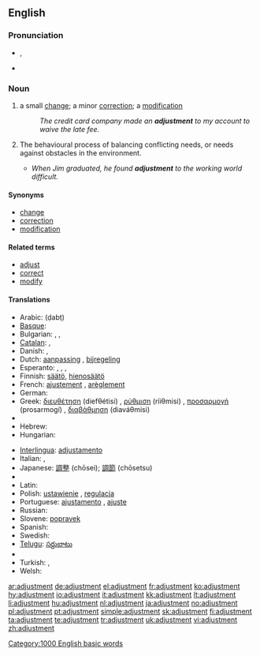 ==English==
{{wikipedia}}

===Pronunciation===
* {{IPA|/əˈdʒʌst.mənt/}}, {{SAMPA|/@"dZVst.m@nt/}}
* {{audio|en-us-adjustment.ogg|Audio (US)}}

===Noun===
{{en-noun}}

# a small [[change]]; a minor [[correction]]; a [[modification]]
#: ''The credit card company made an '''adjustment''' to my account to waive the late fee.''
# {{psychology}} The behavioural process of balancing conflicting needs, or needs against obstacles in the environment.
#*''When Jim graduated, he found '''adjustment''' to the working world difficult.''

====Synonyms====
* [[change]]
* [[correction]]
* [[modification]]

====Related terms====
* [[adjust]]
* [[correct]]
* [[modify]]

====Translations====
{{trans-top|small change}}
* Arabic: {{Arab|[[ضبط]]}} (ḍabṭ) {{m}}
* [[Basque]]: {{t|eu|egokitze}}
* Bulgarian: {{t|bg|нагласяване|sc=Cyrl}},  {{t|bg|приспособяване|sc=Cyrl}},  {{t|bg|настройка|sc=Cyrl}}
* [[Catalan]]: {{t|ca|ajust|m}}, {{t|ca|ajustment|m}}
* Danish: {{t|da|justering|c}}, {{t|da|tilpasning|c}}
* Dutch: [[aanpassing]] {{f}}, [[bijregeling]] {{f}}
* Esperanto: {{t-|eo|adapto|xs=Esperanto}},  {{t|eo|akomodo|xs=Esperanto}},  {{t|eo|alĝustigo|xs=Esperanto}},  {{t|eo|ĝustigo|xs=Esperanto}}
* Finnish: [[säätö]], [[hienosäätö]]
* French: [[ajustement]] {{m}}, [[arèglement]] {{m}}
* German: {{t+|de|Anpassung|f}}
* Greek: [[διευθέτηση]] (diefθétisi) {{f}}, [[ρύθμιση]] (ríiθmisi) {{f}}, [[προσαρμογή]] (prosarmogí) {{f}}, [[διαβάθμηση]] (diaváθmisi) {{f}}
* {{trreq|Guarani}}
* Hebrew: {{t+|he|כוון|m|alt=כִּוּוּן|sc=Hebr}}
* Hungarian: {{t|hu|beállítás}}
{{trans-mid}}
* [[Interlingua]]: [[adjustamento]]
* Italian: {{t+|it|adattamento|m}}, {{t+|it|inserimento|m}}
* Japanese: [[調整]] (chōsei); [[調節]] (chōsetsu)
* {{trreq|Korean}}
* Latin: {{t|la|accommodatio|f|alt=accommodātiō}}
* Polish: [[ustawienie]] {{n}}, [[regulacja]] {{f}}
* Portuguese: [[ajustamento]] {{m}}, [[ajuste]] {{m}}
* Russian: {{t|ru|юстировка|f|tr=justiróvka|sc=Cyrl}}
* Slovene: [[popravek]] {{m}}
* Spanish: {{t-|es|ajuste|m}}
* Swedish: {{t|sv|justering|c}}
* [[Telugu]]: [[సర్దుబాటు]]
* {{trreq|Tupinambá}}
* Turkish: {{t|tr|ayarlama}},  {{t|tr|ayar}}
* Welsh: {{t|cy|cyweiriad|m|xs=Welsh}}
{{trans-bottom}}

[[Category:1000 English basic words]]

[[ar:adjustment]]
[[de:adjustment]]
[[el:adjustment]]
[[fr:adjustment]]
[[ko:adjustment]]
[[hy:adjustment]]
[[io:adjustment]]
[[it:adjustment]]
[[kk:adjustment]]
[[lt:adjustment]]
[[li:adjustment]]
[[hu:adjustment]]
[[nl:adjustment]]
[[ja:adjustment]]
[[no:adjustment]]
[[pl:adjustment]]
[[pt:adjustment]]
[[simple:adjustment]]
[[sk:adjustment]]
[[fi:adjustment]]
[[ta:adjustment]]
[[te:adjustment]]
[[tr:adjustment]]
[[uk:adjustment]]
[[vi:adjustment]]
[[zh:adjustment]]